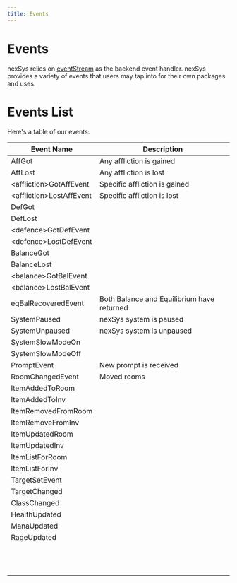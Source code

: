 ```yaml
---
title: Events
---
```


# Events

nexSys relies on [eventStream](../eventStream/introduction.mdx) as the backend event handler. nexSys provides a variety of events that users may tap into for their own packages and uses.

# Events List

Here's a table of our events:

<!-- <affliction>AffCountAddEvent -->
<!-- <affliction>AffCountSubtractEvent -->

| Event Name                 | Description                                |
| -------------------------- | ------------------------------------------ |
| AffGot                     | Any affliction is gained                   |
| AffLost                    | Any affliction is lost                     |
| \<affliction\>GotAffEvent  | Specific affliction is gained              |
| \<affliction\>LostAffEvent | Specific affliction is lost                |
| DefGot                     |                                            |
| DefLost                    |                                            |
| \<defence\>GotDefEvent     |                                            |
| \<defence\>LostDefEvent    |                                            |
| BalanceGot                 |                                            |
| BalanceLost                |                                            |
| \<balance\>GotBalEvent     |                                            |
| \<balance\>LostBalEvent    |                                            |
| eqBalRecoveredEvent        | Both Balance and Equilibrium have returned |
| SystemPaused               | nexSys system is paused                    |
| SystemUnpaused             | nexSys system is unpaused                  |
| SystemSlowModeOn           |                                            |
| SystemSlowModeOff          |                                            |
| PromptEvent                | New prompt is received                     |
| RoomChangedEvent           | Moved rooms                                |
| ItemAddedToRoom            |                                            |
| ItemAddedToInv             |                                            |
| ItemRemovedFromRoom        |                                            |
| ItemRemoveFromInv          |                                            |
| ItemUpdatedRoom            |                                            |
| ItemUpdatedInv             |                                            |
| ItemListForRoom            |                                            |
| ItemListForInv             |                                            |
| TargetSetEvent             |                                            |
| TargetChanged              |                                            |
| ClassChanged               |                                            |
| HealthUpdated              |                                            |
| ManaUpdated                |                                            |
| RageUpdated                |                                            |
|                            |                                            |
|                            |                                            |
|                            |                                            |
|                            |                                            |
|                            |                                            |
|                            |                                            |
|                            |                                            |
|                            |                                            |
|                            |                                            |
|                            |                                            |
|                            |                                            |
|                            |                                            |
